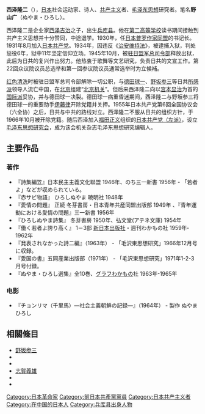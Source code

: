 {{unreferenced|time=2015-06-01T15:11:08+00:00}}
{{japanese|image=Nuyama Hiroshi.jpg|japanese=西沢 隆二|kana=にしざわ たかじ|romaji=Nishizawa Takaji}}
'''西泽隆二'''（{{bd|1903年|11月18日|1976年|9月18日|catIdx=Nishizawa Takaji}}），[[日本|日本]]社会运动家、诗人、[[共产主义|共产主义]]者、[[毛泽东思想|毛泽东思想]]研究者。笔名'''野山广'''（ぬやま・ひろし）。

西泽隆二是企业家[[西泽吉治|西泽吉治]]之子，出生[[兵库县|兵库县]]。他在[[第二高等学校|第二高等学校]]读书期间接触到共产主义思想并十分赞同，中途退学。1930年，任[[日本普罗作家同盟|日本普罗作家同盟]]的书记长。1931年8月加入[[日本共产党|日本共产党]]。1934年，因违反《[[治安维持法|治安维持法]]》，被逮捕入狱，判处惩役6年，狱中11年坚定信仰立场。1945年10月，被[[驻日盟军总司令部|驻日盟军总司令部]]释放出狱，此后为日共的复兴作出努力。他热衷于歌舞等文艺研究，负责日共的文宣工作。第22回众议院议员总选举和第一回参议院议员通常选举时为立候補。

[[红色清洗|红色清洗]]时被驻日盟军总司令部解除一切公职，与[[德田球一|德田球一]]、[[野坂参三|野坂参三]]等日共[[所感派|所感派]]领导人流亡中国，在[[北京|北京]]组建“[[北京机关|北京机关]]”。但后来西泽隆二向以[[宫本显治|宫本显治]]为首的[[国际派|国际派]]妥协，并与德田球一决裂。德田球一病重昏迷期间，西泽隆二与野坂参三将德田球一的重要助手[[伊藤律|伊藤律]]开除党籍并关押。1955年日本共产党第6回全国协议会（六全协）之后，日共与中共的路线对立。西泽隆二不服从日共的组织方针，于1966年10月被开除党籍。随后西泽加入[[福田正义|福田正义]]组织的[[日本共产党（左派）|日本共产党（左派）]]，设立[[毛泽东思想研究会|毛泽东思想研究会]]，成为该会机关杂志毛泽东思想研究编辑人。

== 主要作品 ==
=== 著作 ===
*『詩集編笠』日本民主主義文化聯盟 1946年、のち三一新書 1956年 - 「若者よ」などが収められている。
*『赤サビ物語』 ひろしぬやま 暁明社 1948年  
*『愛情の問題』 正続 冬芽書房・日本青年共産同盟出版部 1949年 、『青年運動における愛情の問題』三一新書 1956年
*『ひろしぬやま詩集』 冬芽書房 1950年、弘文堂(アテネ文庫) 1954年  
*『働く若者よ誇り高く』 1－3部 [[新日本出版社|新日本出版社]]・週刊わかもの社 1959年‐1962年 
*『発表されなかった詩二編』（1963年） - 「毛沢東思想研究」1966年12月号に収録。
*『愛国の書』五同産業出版部（1971年） - 「毛沢東思想研究」1971年1-2-3月号付録。
*『ぬやま・ひろし選集』全10巻、[[グラフわかもの|グラフわかもの]]社 1963年-1965年
=== 电影 ===
*『チョンリマ（千里馬）―社会主義朝鮮の記録―』（1964年） - 製作 ぬやまひろし

== 相關條目 ==
*[[野坂参三|野坂参三]]
*{{link-ja|春日庄次郎|春日庄次郎}}
*{{link-ja|内藤知周|内藤知周}}
*[[志賀義雄|志賀義雄]]
*{{link-ja|鈴木市藏|鈴木市蔵}}
*{{link-ja|安齋庫治|安斎庫治}}

{{文革时期中国外交}}
{{DEFAULTSORT:Nishizawa Takaji}}
[[Category:日本革命家|Category:日本革命家]]
[[Category:前日本共產黨黨員|Category:前日本共產黨黨員]]
[[Category:日本共产主义者|Category:日本共产主义者]]
[[Category:在中国的日本人|Category:在中国的日本人]]
[[Category:兵库县出身人物|Category:兵库县出身人物]]